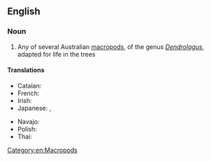 ==English==
{{wikipedia}}

===Noun===
{{en-noun}}

# Any of several Australian [[macropod]]s, of the genus ''[[Dendrolagus]]'', adapted for life in the trees

====Translations====
{{trans-top}}
* Catalan: {{t|ca|cangur arborícola|m}}
* French: {{t|fr|kangourou arboricole|m}}
* Irish: {{t|ga|cangarú crainn|m}}
* Japanese: {{t|ja|木登カンガルー|sc=Jpan}}, {{t|ja|キノボリカンガルー|tr=kinobori kangarū|sc=Jpan}}
{{trans-mid}}
* Navajo: {{t|nv|tsinlátah nahatʼeʼiitsoh}}
* Polish: {{t+|pl|drzewiak|m}}
* Thai: {{t|th|จิงโจ้ต้นไม้}}
{{trans-bottom}}

[[Category:en:Macropods]]